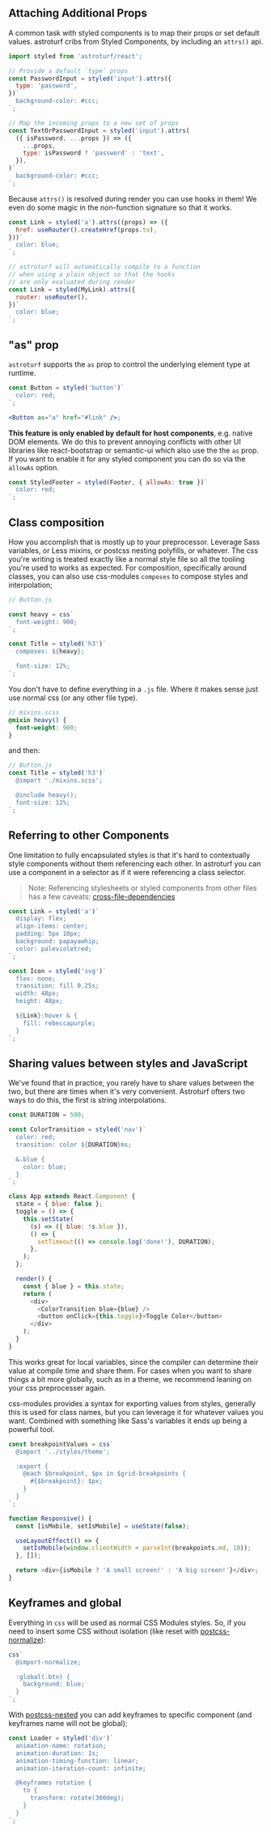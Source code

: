 ## Attaching Additional Props

A common task with styled components is to map their props or set default values.
astroturf cribs from Styled Components, by including an `attrs()` api.

```jsx
import styled from 'astroturf/react';

// Provide a default `type` props
const PasswordInput = styled('input').attrs({
  type: 'password',
})`
  background-color: #ccc;
`;

// Map the incoming props to a new set of props
const TextOrPasswordInput = styled('input').attrs(
  ({ isPassword, ...props }) => ({
    ...props,
    type: isPassword ? 'password' : 'text',
  }),
)`
  background-color: #ccc;
`;
```

Because `attrs()` is resolved during render you can use hooks in them! We even
do some magic in the non-function signature so that it works.

```js
const Link = styled('a').attrs((props) => ({
  href: useRouter().createHref(props.to),
}))`
  color: blue;
`;

// astroturf will automatically compile to a function
// when using a plain object so that the hooks
// are only evaluated during render
const Link = styled(MyLink).attrs({
  router: useRouter(),
})`
  color: blue;
`;
```

## "as" prop

`astroturf` supports the `as` prop to control the underlying element type at runtime.

```jsx noFormat
const Button = styled('button')`
  color: red;
`;

<Button as="a" href="#link" />;
```

**This feature is only enabled by default for host components**, e.g. native DOM elements.
We do this to prevent annoying conflicts with other UI libraries like react-bootstrap or
semantic-ui which also use the the `as` prop. If you want to enable it for any styled
component you can do so via the `allowAs` option.

```js
const StyledFooter = styled(Footer, { allowAs: true })`
  color: red;
`;
```

## Class composition

How you accomplish that is mostly up to your preprocessor. Leverage Sass variables,
or Less mixins, or postcss nesting polyfills, or whatever. The css you're writing
is treated exactly like a normal style file so all the tooling you're used to works as expected.
For composition, specifically around classes, you can also use
css-modules `composes` to compose styles and interpolation;

```js
// Button.js

const heavy = css`
  font-weight: 900;
`;

const Title = styled('h3')`
  composes: ${heavy};

  font-size: 12%;
`;
```

You don't have to define everything in a `.js` file. Where it makes sense
just use normal css (or any other file type).

```scss
// mixins.scss
@mixin heavy() {
  font-weight: 900;
}
```

and then:

```js
// Button.js
const Title = styled('h3')`
  @import './mixins.scss';

  @include heavy();
  font-size: 12%;
`;
```

## Referring to other Components

One limitation to fully encapsulated styles is that it's hard to contextually style components
without them referencing each other. In astroturf you can use a component in a
selector as if it were referencing a class selector.

> Note: Referencing stylesheets or styled components from other files has a few caveats:
> [cross-file-dependencies](cross-file-dependencies)

```js
const Link = styled('a')`
  display: flex;
  align-items: center;
  padding: 5px 10px;
  background: papayawhip;
  color: palevioletred;
`;

const Icon = styled('svg')`
  flex: none;
  transition: fill 0.25s;
  width: 48px;
  height: 48px;

  ${Link}:hover & {
    fill: rebeccapurple;
  }
`;
```

## Sharing values between styles and JavaScript

We've found that in practice, you rarely have to share values between the two, but there are times when it's
very convenient. Astroturf ofters two ways to do this, the first is string interpolations.

```js
const DURATION = 500;

const ColorTransition = styled('nav')`
  color: red;
  transition: color ${DURATION}ms;

  &.blue {
    color: blue;
  }
`;

class App extends React.Component {
  state = { blue: false };
  toggle = () => {
    this.setState(
      (s) => ({ blue: !s.blue }),
      () => {
        setTimeout(() => console.log('done!'), DURATION);
      },
    );
  };

  render() {
    const { blue } = this.state;
    return (
      <div>
        <ColorTransition blue={blue} />
        <button onClick={this.toggle}>Toggle Color</button>
      </div>
    );
  }
}
```

This works great for local variables, since the compiler can determine their
value at compile time and share them. For cases when you want to share things
a bit more globally, such as in a theme, we recommend leaning on your css preprocesser again.

css-modules provides a syntax for exporting values from styles, generally
this is used for class names, but you can leverage it for whatever values you want.
Combined with something like Sass's variables it ends up being a powerful tool.

```js
const breakpointValues = css`
  @import '../styles/theme';

  :export {
    @each $breakpoint, $px in $grid-breakpoints {
      #{$breakpoint}: $px;
    }
  }
`;

function Responsive() {
  const [isMobile, setIsMobile] = useState(false);

  useLayoutEffect(() => {
    setIsMobile(window.clientWidth < parseInt(breakpoints.md, 10));
  }, []);

  return <div>{isMobile ? 'A small screen!' : 'A big screen!'}</div>;
}
```

## Keyframes and global

Everything in `css` will be used as normal CSS Modules styles.
So, if you need to insert some CSS without isolation (like reset with [postcss-normalize](https://github.com/csstools/postcss-normalize)):

```js
css`
  @import-normalize;

  :global(.btn) {
    background: blue;
  }
`;
```

With [postcss-nested](https://github.com/postcss/postcss-nested) you can
add keyframes to specific component (and keyframes name will not be global):

```js
const Loader = styled('div')`
  animation-name: rotation;
  animation-duration: 1s;
  animation-timing-function: linear;
  animation-iteration-count: infinite;

  @keyframes rotation {
    to {
      transform: rotate(360deg);
    }
  }
`;
```
